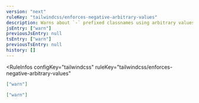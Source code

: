 ```yaml
---
version: "next"
ruleKey: "tailwindcss/enforces-negative-arbitrary-values"
description: Warns about `-` prefixed classnames using arbitrary values
jsEntry: ["warn"]
previousJsEntry: null
tsEntry: ["warn"]
previousTsEntry: null
history: []
---
```


<RuleInfos 
  configKey="tailwindcss" 
  ruleKey="tailwindcss/enforces-negative-arbitrary-values" 
>

```json
["warn"]
```

```json
["warn"]
```

</RuleInfos>
